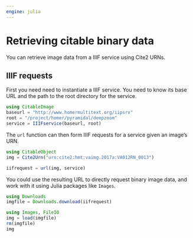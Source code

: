 ```yaml
---
engine: julia
---
```



# Retrieving citable binary data



You can retrieve image data from a IIIF service using Cite2 URNs.


## IIIF requests

First you need need to instantiate a IIIF service. You need to know its base URL and the path to the root directory for the service.

```julia
using CitableImage
baseurl = "http://www.homermultitext.org/iipsrv"
root = "/project/homer/pyramidal/deepzoom"
service = IIIFservice(baseurl, root)
```    

The `url` function can then form IIIF requests for a service given an image's URN.


```julia
using CitableObject
img = Cite2Urn("urn:cite2:hmt:vaimg.2017a:VA012RN_0013")

iifrequest = url(img, service)
```

You could use the resulting URL to directly request binary image data, and work with it using Julia packages like `Images`.

```julia
using Downloads
imgfile = Downloads.download(iifrequest)

using Images, FileIO  
img = load(imgfile)
rm(imgfile)
img
```
